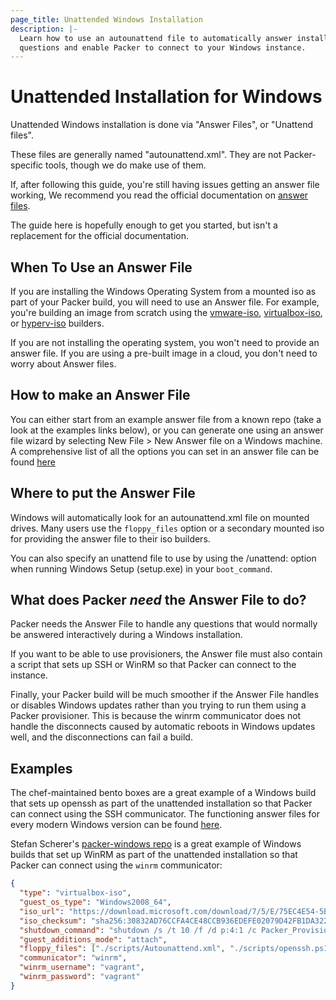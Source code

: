 ```yaml
---
page_title: Unattended Windows Installation
description: |-
  Learn how to use an autounattend file to automatically answer installation
  questions and enable Packer to connect to your Windows instance.
---
```


# Unattended Installation for Windows

Unattended Windows installation is done via "Answer Files", or "Unattend files".

These files are generally named "autounattend.xml". They are not
Packer-specific tools, though we do make use of them.

If, after following this guide, you're still having issues getting an answer
file working, We recommend you read the official documentation on
[answer files](https://docs.microsoft.com/en-us/windows-hardware/manufacture/desktop/update-windows-settings-and-scripts-create-your-own-answer-file-sxs).

The guide here is hopefully enough to get you started, but isn't a replacement
for the official documentation.

## When To Use an Answer File

If you are installing the Windows Operating System from a mounted iso as part of
your Packer build, you will need to use an Answer file. For example, you're
building an image from scratch using the [vmware-iso](/docs/builders/vmware-iso),
[virtualbox-iso](/docs/builders/virtualbox-iso), or
[hyperv-iso](/docs/builders/hyperv-iso) builders.

If you are not installing the operating system, you won't need to provide an
answer file. If you are using a pre-built image
in a cloud, you don't need to worry about Answer files.

## How to make an Answer File

You can either start from an example answer file from a known repo (take a look
at the examples links below), or you can generate one using an answer file
wizard by selecting New File > New Answer file on a Windows machine.
A comprehensive list of all the options you can set in an answer file can be
found [here](https://docs.microsoft.com/en-us/windows-hardware/customize/desktop/unattend/components-b-unattend)

## Where to put the Answer File

Windows will automatically look for an autounattend.xml file on mounted drives.
Many users use the `floppy_files` option or a secondary mounted iso for
providing the answer file to their iso builders.

You can also specify an unattend file to use by using the /unattend: option when
running Windows Setup (setup.exe) in your `boot_command`.

## What does Packer _need_ the Answer File to do?

Packer needs the Answer File to handle any questions that would normally be
answered interactively during a Windows installation.

If you want to be able to use provisioners, the Answer file must also contain
a script that sets up SSH or WinRM so that Packer can connect to the instance.

Finally, your Packer build will be much smoother if the Answer File handles or
disables Windows updates rather than you trying to run them using a Packer
provisioner. This is because the winrm communicator does not handle the
disconnects caused by automatic reboots in Windows updates well, and the
disconnections can fail a build.

## Examples

The chef-maintained bento boxes are a great example of a Windows build that
sets up openssh as part of the unattended installation so that Packer can
connect using the SSH communicator. The functioning answer files for every
modern Windows version can be found [here](https://github.com/chef/bento/tree/master/packer_templates/windows/answer_files).

Stefan Scherer's [packer-windows repo](https://github.com/StefanScherer/packer-windows)
is a great example of Windows builds that set up WinRM as part of the unattended
installation so that Packer can connect using the `winrm` communicator:

```json
{
  "type": "virtualbox-iso",
  "guest_os_type": "Windows2008_64",
  "iso_url": "https://download.microsoft.com/download/7/5/E/75EC4E54-5B02-42D6-8879-D8D3A25FBEF7/7601.17514.101119-1850_x64fre_server_eval_en-us-GRMSXEVAL_EN_DVD.iso",
  "iso_checksum": "sha256:30832AD76CCFA4CE48CCB936EDEFE02079D42FB1DA32201BF9E3A880C8ED6312",
  "shutdown_command": "shutdown /s /t 10 /f /d p:4:1 /c Packer_Provisioning_Shutdown",
  "guest_additions_mode": "attach",
  "floppy_files": ["./scripts/Autounattend.xml", "./scripts/openssh.ps1"],
  "communicator": "winrm",
  "winrm_username": "vagrant",
  "winrm_password": "vagrant"
}
```
